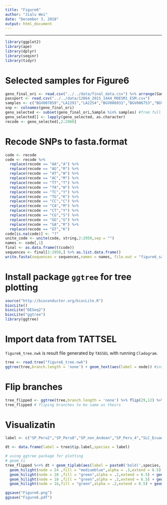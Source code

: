 ---
title: "Figure6"
author: "Jialu Wei"
date: "December 3, 2018"
output: html_document
---

---
```{r}
library(ggplot2)
library(ape)
library(dplyr)
library(seqinr)
library(tidyr)
```
# Selected samples for Figure6
```{r}
geno_final_ori <- read.csv("../../data/final_data.csv") %>% arrange(Sample)
passport <- read.csv("../../data/12864_2015_1444_MOESM1_ESM.csv")
samples <- c("BGV007859","LA1291","LA2254","BGV006931","BGV006753","BGV007208","BGV007208","BGV007155","BGV007137","BGV009320","LA2181_inra","BGV006639","PI_128216","LA2725","LA2974","LA1322","LA1330","GLP44") #manually input sample_id
snp <- colnames(geno_final_ori)
geno_selected <- subset(geno_final_ori,Sample %in% samples) #from full dataset, select samples with SNPs
geno_selected[] <- lapply(geno_selected, as.character)
recode <- geno_selected[,2:2960]  
```
 
# Recode SNPs to fasta.format
```{r}
code <- recode
code <- recode %>%
  replace(recode == "AA","A") %>%
  replace(recode == "AG","R") %>%
  replace(recode == "AT","W") %>%
  replace(recode == "AC","M") %>%
  replace(recode == "TT","T") %>%
  replace(recode == "TA","W") %>%
  replace(recode == "TC","Y") %>%
  replace(recode == "TG","K") %>%
  replace(recode == "CC","C") %>%
  replace(recode == "CA","M") %>%
  replace(recode == "CT","Y") %>%
  replace(recode == "CG","S") %>%
  replace(recode == "GG","G") %>%
  replace(recode == "GA","R") %>%
  replace(recode == "GT","K") 
code[is.na(code)] <- "?" 
unite_code <- unite(code, string,2:2959,sep = "") 
names <- code[,1]
final <- as.data.frame(t(code))
sequences <- final[2:2959,] %>% as.list.data.frame()
write.fasta(sequences = sequences,names = names, file.out = "figure6_samples.fasta")
```

# Install package `ggtree` for tree plotting
```{r}
source("http://bioconductor.org/biocLite.R")
biocLite()
biocLite("DESeq2")
biocLite("ggtree")
library(ggtree)
```

# Import data from TATTSEL
`figure6_tree.nwk` is result file generated by `TASSEL` with running `Cladogram`.
```{r}
tree <- read.tree("figure6_tree.nwk")
ggtree(tree,branch.length = 'none') + geom_text(aes(label = node)) #inspect the figure with nodes labelled

```
# Flip branches
```{r}
tree_flipped <- ggtree(tree,branch.length = 'none') %>% flip(29,12) %>% flip(1,19) %>% flip(18,16) %>% flip(30,22)
tree_flipped # fliping branches to be same as theirs
```
# Visualizatin

```{r}
label <- c("SP_Peru2","SP_Peru8","SP_non_Andean","SP_Peru_4","SLC_Ecuador_1","SLC_Ecuador_3","SLC_Mesomeric","SLC_Peru2","SLC_Peru1","SP_Ecuador_3","SP_Ecuador_1","SP_Ecuador2","S.galapagense","S.neorickii","S.chmielewski","SP_Peru") #import tree information only contain sample name, to be same with their figure, I input the species name manually.

dt <- data.frame(label = tree$tip.label,species = label)

# using ggtree package for plotting
# geom_ti
tree_flipped %<+% dt + geom_tiplab(aes(label = paste0('bold(',species, ')~',label)),parse = T) +xlim(NA,18) + #add species name 
  geom_hilight(node = 24 ,fill = "mediumblue",alpha = .3,extend = 6.5) + geom_cladelabel(node=24, label="SLC", align=T, color='BLUE3',offset = 6.5, fontsize = 5, barsize = 1) + # highlight SLC group and put label aside
  geom_hilight(node = 28 ,fill = "green",alpha = .2,extend = 6.5) + geom_cladelabel(node=28, label="SP", align=T, color='GREEN',offset = 6.5, fontsize = 5, barsize = 1) + # highlight SP group and put label aside
  geom_hilight(node = 18 ,fill = "green",alpha = .2,extend = 6.5) + geom_cladelabel(node=18, label="SP", align=T, color='GREEN',offset = 6.5, fontsize = 5, barsize = 1) + 
  geom_hilight(node = 16,fill = "green",alpha = .2,extend = 6.5) + geom_cladelabel(node=16, label="SP", align=T, color='GREEN',offset = 6.5, fontsize = 5, barsize = 1)  

ggsave("Figure6.png")
ggsave("Figure6.pdf")

```

